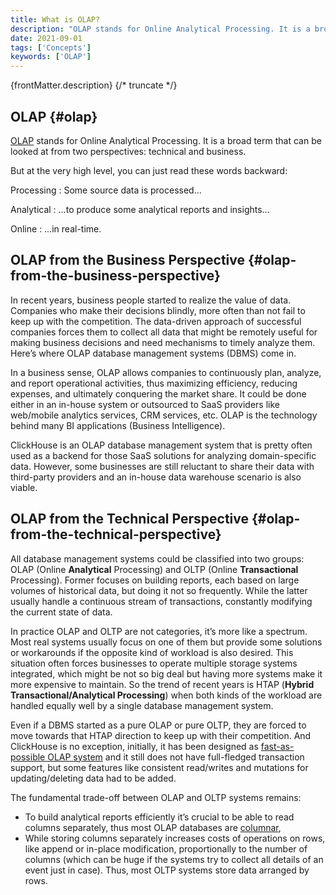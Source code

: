 ```yaml
---
title: What is OLAP?
description: "OLAP stands for Online Analytical Processing. It is a broad term that can be looked at from two perspectives: technical and business."
date: 2021-09-01
tags: ['Concepts']
keywords: ['OLAP']
---
```


{frontMatter.description}
{/* truncate */}

## OLAP {#olap}

[OLAP](https://en.wikipedia.org/wiki/Online_analytical_processing) stands for Online Analytical Processing. It is a broad term that can be looked at from two perspectives: technical and business. 

But at the very high level, you can just read these words backward:

Processing
:   Some source data is processed…

Analytical
:   …to produce some analytical reports and insights…

Online
:   …in real-time.

## OLAP from the Business Perspective {#olap-from-the-business-perspective}

In recent years, business people started to realize the value of data. Companies who make their decisions blindly, more often than not fail to keep up with the competition. The data-driven approach of successful companies forces them to collect all data that might be remotely useful for making business decisions and need mechanisms to timely analyze them. Here’s where OLAP database management systems (DBMS) come in.

In a business sense, OLAP allows companies to continuously plan, analyze, and report operational activities, thus maximizing efficiency, reducing expenses, and ultimately conquering the market share. It could be done either in an in-house system or outsourced to SaaS providers like web/mobile analytics services, CRM services, etc. OLAP is the technology behind many BI applications (Business Intelligence).

ClickHouse is an OLAP database management system that is pretty often used as a backend for those SaaS solutions for analyzing domain-specific data. However, some businesses are still reluctant to share their data with third-party providers and an in-house data warehouse scenario is also viable.

## OLAP from the Technical Perspective {#olap-from-the-technical-perspective}

All database management systems could be classified into two groups: OLAP (Online **Analytical** Processing) and OLTP (Online **Transactional** Processing). Former focuses on building reports, each based on large volumes of historical data, but doing it not so frequently. While the latter usually handle a continuous stream of transactions, constantly modifying the current state of data.

In practice OLAP and OLTP are not categories, it’s more like a spectrum. Most real systems usually focus on one of them but provide some solutions or workarounds if the opposite kind of workload is also desired. This situation often forces businesses to operate multiple storage systems integrated, which might be not so big deal but having more systems make it more expensive to maintain. So the trend of recent years is HTAP (**Hybrid Transactional/Analytical Processing**) when both kinds of the workload are handled equally well by a single database management system.

Even if a DBMS started as a pure OLAP or pure OLTP, they are forced to move towards that HTAP direction to keep up with their competition. And ClickHouse is no exception, initially, it has been designed as [fast-as-possible OLAP system](https://clickhouse.com/docs/faq/general/why-clickhouse-is-so-fast) and it still does not have full-fledged transaction support, but some features like consistent read/writes and mutations for updating/deleting data had to be added.

The fundamental trade-off between OLAP and OLTP systems remains:

- To build analytical reports efficiently it’s crucial to be able to read columns separately, thus most OLAP databases are [columnar](https://clickhouse.com/docs/faq/general/columnar-database),
- While storing columns separately increases costs of operations on rows, like append or in-place modification, proportionally to the number of columns (which can be huge if the systems try to collect all details of an event just in case). Thus, most OLTP systems store data arranged by rows.
